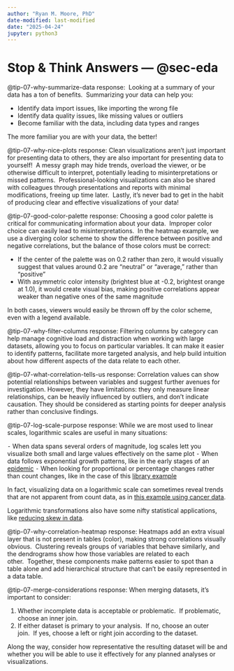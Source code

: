 ```yaml
---
author: "Ryan M. Moore, PhD"
date-modified: last-modified
date: "2025-04-24"
jupyter: python3
---
```


# Stop & Think Answers — @sec-eda

@tip-07-why-summarize-data response:  Looking at a summary of your data has a ton of benefits.  Summarizing your data can help you:

- Identify data import issues, like importing the wrong file
- Identify data quality issues, like missing values or outliers
- Become familiar with the data, including data types and ranges

The more familiar you are with your data, the better!

@tip-07-why-nice-plots response: Clean visualizations aren’t just important for presenting data to others, they are also important for presenting data to yourself!  A messy graph may hide trends, overload the viewer, or be otherwise difficult to interpret, potentially leading to misinterpretations or missed patterns.  Professional-looking visualizations can also be shared with colleagues through presentations and reports with minimal modifications, freeing up time later.  Lastly, it’s never bad to get in the habit of producing clear and effective visualizations of your data!

@tip-07-good-color-palette response: Choosing a good color palette is critical for communicating information about your data.  Improper color choice can easily lead to misinterpretations.  In the heatmap example, we use a diverging color scheme to show the difference between positive and negative correlations, but the balance of those colors must be correct:

- If the center of the palette was on 0.2 rather than zero, it would visually suggest that values around 0.2 are "neutral" or "average,” rather than “positive”
- With asymmetric color intensity (brightest blue at -0.2, brightest orange at 1.0), it would create visual bias, making positive correlations appear weaker than negative ones of the same magnitude

In both cases, viewers would easily be thrown off by the color scheme, even with a legend available.

@tip-07-why-filter-columns response: Filtering columns by category can help manage cognitive load and distraction when working with large datasets, allowing you to focus on particular variables. It can make it easier to identify patterns, facilitate more targeted analysis, and help build intuition about how different aspects of the data relate to each other.

@tip-07-what-correlation-tells-us response: Correlation values can show potential relationships between variables and suggest further avenues for investigation. However, they have limitations: they only measure linear relationships, can be heavily influenced by outliers, and don't indicate causation. They should be considered as starting points for deeper analysis rather than conclusive findings.

@tip-07-log-scale-purpose response: While we are most used to linear scales, logarithmic scales are useful in many situations:

⁃ When data spans several orders of magnitude, log scales lett you visualize both small and large values effectively on the same plot
⁃ When data follows exponential growth patterns, like in the early stages of an [epidemic](https://data.europa.eu/apps/data-visualisation-guide/logarithmic-y-axes)
⁃ When looking for proportional or percentage changes rather than count changes, like in the case of this [library example](https://www.lrs.org/2020/06/17/visualizing-data-the-logarithmic-scale/)

In fact, visualizing data on a logarithmic scale can sometimes reveal trends that are not apparent from count data, as in [this example using cancer data](https://www.pa.gov/content/dam/copapwp-pagov/en/health/documents/topics/healthstatistics/statistical-resources/understandinghealthstats/documents/Arithmetic_vs_Logarithmic_Line_Charts.pdf).

Logarithmic transformations also have some nifty statistical applications, like [reducing skew in data](https://pmc.ncbi.nlm.nih.gov/articles/PMC9036143/).

@tip-07-why-correlation-heatmap response: Heatmaps add an extra visual layer that is not present in tables (color), making strong correlations visually obvious.  Clustering reveals groups of variables that behave similarly, and the dendrograms show how those variables are related to each other.  Together, these components make patterns easier to spot than a table alone and add hierarchical structure that can’t be easily represented in a data table.

@tip-07-merge-considerations response: When merging datasets, it’s important to consider:

1. Whether incomplete data is acceptable or problematic.  If problematic, choose an inner join.
2. If either dataset is primary to your analysis.  If no, choose an outer join.  If yes, choose a left or right join according to the dataset.

Along the way, consider how representative the resulting dataset will be and whether you will be able to use it effectively for any planned analyses or visualizations.

